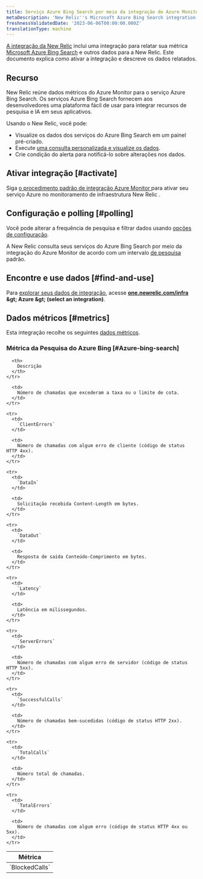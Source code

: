 ```yaml
---
title: Serviço Azure Bing Search por meio da integração do Azure Monitor
metaDescription: 'New Relic''s Microsoft Azure Bing Search integration: what data it reports and how to enable it.'
freshnessValidatedDate: '2023-06-06T00:00:00.000Z'
translationType: machine
---
```


[A integração da New Relic](/docs/infrastructure/introduction-infra-monitoring) inclui uma integração para relatar sua métrica [Microsoft Azure Bing Search](https://learn.microsoft.com/en-us/bing/search-apis/bing-web-search/) e outros dados para a New Relic. Este documento explica como ativar a integração e descreve os dados relatados.

## Recurso

New Relic reúne dados métricos do Azure Monitor para o serviço Azure Bing Search. Os serviços Azure Bing Search fornecem aos desenvolvedores uma plataforma fácil de usar para integrar recursos de pesquisa e IA em seus aplicativos.

Usando o New Relic, você pode:

* Visualize os dados dos serviços do Azure Bing Search em um painel pré-criado.
* Execute [uma consulta personalizada e visualize os dados](/docs/infrastructure/integrations-getting-started/getting-started/use-integration-data-new-relic-insights).
* Crie condição do alerta para notificá-lo sobre alterações nos dados.

## Ativar integração [#activate]

Siga [o procedimento padrão de integração Azure Monitor ](/docs/infrastructure/microsoft-azure-integrations/azure-integrations-list/azure-monitor)para ativar seu serviço Azure no monitoramento de infraestrutura New Relic .

## Configuração e polling [#polling]

Você pode alterar a frequência de pesquisa e filtrar dados usando [opções de configuração](/docs/infrastructure/microsoft-azure-integrations/azure-integrations-list/azure-monitor/#settings).

A New Relic consulta seus serviços do Azure Bing Search por meio da integração do Azure Monitor de acordo com um intervalo [de pesquisa](/docs/infrastructure/microsoft-azure-integrations/azure-integrations-list/azure-monitor/#settings) padrão.

## Encontre e use dados [#find-and-use]

Para [explorar seus dados de integração](/docs/infrastructure/integrations/find-use-infrastructure-integration-data), acesse <DNT>**[one.newrelic.com/infra](https://one.newrelic.com/infra) &amp;gt; Azure &amp;gt; (select an integration)**</DNT>.

## Dados métricos [#metrics]

Esta integração recolhe os seguintes [dados métricos](/docs/infrastructure/integrations-getting-started/getting-started/understand-integration-data-data-types#metric).

### Métrica da Pesquisa do Azure Bing [#Azure-bing-search]

<table>
  <thead>
    <tr>
      <th style={{ width: "300px" }}>
        Métrica
      </th>

      <th>
        Descrição
      </th>
    </tr>
  </thead>

  <tbody>
    <tr>
      <td>
        `BlockedCalls`
      </td>

      <td>
        Número de chamadas que excederam a taxa ou o limite de cota.
      </td>
    </tr>

    <tr>
      <td>
        `ClientErrors`
      </td>

      <td>
        Número de chamadas com algum erro de cliente (código de status HTTP 4xx).
      </td>
    </tr>

    <tr>
      <td>
        `DataIn`
      </td>

      <td>
        Solicitação recebida Content-Length em bytes.
      </td>
    </tr>

    <tr>
      <td>
        `DataOut`
      </td>

      <td>
        Resposta de saída Conteúdo-Comprimento em bytes.
      </td>
    </tr>

    <tr>
      <td>
        `Latency`
      </td>

      <td>
        Latência em milissegundos.
      </td>
    </tr>

    <tr>
      <td>
        `ServerErrors`
      </td>

      <td>
        Número de chamadas com algum erro de servidor (código de status HTTP 5xx).
      </td>
    </tr>

    <tr>
      <td>
        `SuccessfulCalls`
      </td>

      <td>
        Número de chamadas bem-sucedidas (código de status HTTP 2xx).
      </td>
    </tr>

    <tr>
      <td>
        `TotalCalls`
      </td>

      <td>
        Número total de chamadas.
      </td>
    </tr>

    <tr>
      <td>
        `TotalErrors`
      </td>

      <td>
        Número de chamadas com algum erro (código de status HTTP 4xx ou 5xx).
      </td>
    </tr>
  </tbody>
</table>